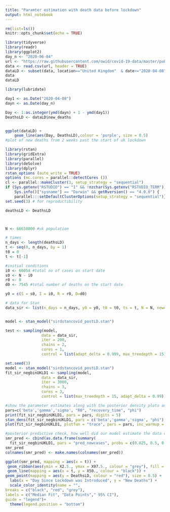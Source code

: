 ```yaml
---
title: "Paramter estimation with death data before lockdown"
output: html_notebook
---
```


```r
rm(list=ls())
knitr::opts_chunk$set(echo = TRUE)
```
```r
library(tidyverse)
library(readr)
library(ggplot2)
day_n <- "2020-06-04"
url <- "https://raw.githubusercontent.com/owid/covid-19-data/master/public/data/owid-covid-data.csv"
data <- read.csv(url, header = TRUE)
dataLD <- subset(data, location=="United Kingdom"  & date>="2020-04-08" & date<=day_n, select = -c(iso_code, continent, stringency_index, population_density:life_expectancy, new_tests:tests_units)) #display only relevant columns and the UK data only, allowing for the 2-3 weeks for interventions to take effect. 2 weeks past the start of the UK lockdown to allow for any delays between reduced transmission having an effect on mortality.
data
dataLD
```
```r
library(lubridate)

day1 <- as.Date("2020-04-08")
dayn <- as.Date(day_n)

Day <- 1:as.integer(ymd(dayn) + 1 - ymd(day1))
DeathsLD <- dataLD$new_deaths


ggplot(dataLD) +
    geom_line(aes(Day, DeathsLD),colour = 'purple', size = 0.5) 
#plot of new deaths from 2 weeks past the start of uk lockdown
```
```r
library(rstan)
library(gridExtra)
library(parallel)
library(deSolve)
library(dplyr)
rstan_options (auto_write = TRUE)
options (mc.cores = parallel::detectCores ())
cl <- parallel::makeCluster(3, setup_strategy = "sequential")
if (Sys.getenv("RSTUDIO") == "1" && !nzchar(Sys.getenv("RSTUDIO_TERM")) && 
    Sys.info()["sysname"] == "Darwin" && getRversion() == "4.0.0") {
    parallel:::setDefaultClusterOptions(setup_strategy = "sequential")}
set.seed(3) # for reproductibility

deathsLD <- DeathsLD



N <- 66650000 #uk population

# times
n_days <- length(deathsLD) 
t <- seq(0, n_days, by = 1)
t0 = 0 
t <- t[-1]

#initial conditions
i0 <- 66054 #total no of cases on start date
s0 <- N - i0
r0 <- 0 
d0 <- 7545 #total number of deaths on the start date

y0 = c(S = s0, I = i0, R = r0, D=d0)

# data for Stan
data_sir <- list(n_days = n_days, y0 = y0, t0 = t0, ts = t, N = N, newcases = deathsLD)


model <- stan_model("sirdstancovid_postLD.stan")
```

```r
test <- sampling(model,
                data = data_sir,
                iter = 200,
                chains = 2,
                cores = 1,
                control = list(adapt_delta = 0.999, max_treedepth = 15))
```
```r
set.seed(3)
model <- stan_model("sirdstancovid_postLD.stan")
fit_sir_negbinUKLD1 <- sampling(model,
                data = data_sir,
                iter = 3000,
                chains = 3,
                cores = 3,
                control = list(max_treedepth = 15, adapt_delta = 0.99))
```
```r
#show the parameter estimates along with the posterior density plots and the MCMC chains to obsever how well the chains have mixed.
pars=c('beta','gamma','sigma', "R0", "recovery_time", "phi")
print(fit_sir_negbinUKLD1, pars = pars, digits = 5)
stan_dens(fit_sir_negbinUKLD1, pars = c('beta','gamma','sigma', "phi"), separate_chains = TRUE)
plot(fit_sir_negbinUKLD1, plotfun = "trace", pars = pars, inc_warmup = FALSE)
```

```r
#posterior predictive check, how well did our model estimate the data curve.
smr_pred <- cbind(as.data.frame(summary(
  fit_sir_negbinUKLD1, pars = "pred_newcases", probs = c(0.025, 0.5, 0.975))$summary), t, deathsLD)
smr_pred
colnames(smr_pred) <- make.names(colnames(smr_pred))

ggplot(smr_pred, mapping = aes(x = t)) +
 geom_ribbon(aes(ymin = X2.5., ymax = X97.5., colour = "grey"), fill = "grey", alpha = 0.6) + 
 geom_line(mapping = aes(x = t, y = X50., colour = "black")) +
geom_point(mapping = aes(y = DeathsLD, colour = "red"), size = 0.5) +
  labs(x = "Day Since Lockdown was Introduced", y = "New Deaths") +
  scale_color_identity(name = "",
breaks = c("black", "red", "grey"),
labels = c("Median Fit", "Data Points"," 95% CI"),
guide = "legend")+
  theme(legend.position = "bottom") 
```
 




